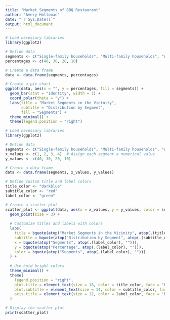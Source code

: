 ---
title: "Market Segments of BBQ Restaurant"
author: "Avery Holloman"
date: "`r Sys.Date()`"
output: html_document
---

```{r}
# Load necessary libraries
library(ggplot2)

# Define data
segments <- c("Single-family households", "Multi-family households", "White-collar workers", "Others")
percentages <- c(40, 30, 20, 10)

# Create a data frame
data <- data.frame(segments, percentages)

# Create a pie chart
ggplot(data, aes(x = "", y = percentages, fill = segments)) +
  geom_bar(stat = "identity", width = 1) +
  coord_polar(theta = "y") +
  labs(title = "Market Segments in the Vicinity",
       subtitle = "Distribution by Segment",
       fill = "Segments") +
  theme_minimal() +
  theme(legend.position = "right")

```

```{r}
# Load necessary libraries
library(ggplot2)

# Define data
segments <- c("Single-family households", "Multi-family households", "White-collar workers", "Others")
x_values <- c(1, 2, 3, 4)  # Assign each segment a numerical value
y_values <- c(40, 30, 20, 10)

# Create a data frame
data <- data.frame(segments, x_values, y_values)

# Define custom title and label colors
title_color <- "darkblue"
subtitle_color <- "red"
label_color <- "green"

# Create a scatter plot
scatter_plot <- ggplot(data, aes(x = x_values, y = y_values, color = segments)) +
  geom_point(size = 3) +
  
  # Customize titles and labels with colors
  labs(
    title = bquote(atop("Market Segments in the Vicinity", atop(.(title_color), ""))),
    subtitle = bquote(atop("Distribution by Segment", atop(.(subtitle_color), ""))),
    x = bquote(atop("Segments", atop(.(label_color), ""))),
    y = bquote(atop("Percentage", atop(.(label_color), ""))),
    color = bquote(atop("Segments", atop(.(label_color), "")))
  ) +
  
  # Use bold bright colors
  theme_minimal() +
  theme(
    legend.position = "right",
    plot.title = element_text(size = 18, color = title_color, face = "bold"),
    plot.subtitle = element_text(size = 14, color = subtitle_color, face = "bold"),
    axis.title = element_text(size = 12, color = label_color, face = "bold")
  )

# Display the scatter plot
print(scatter_plot)
```

